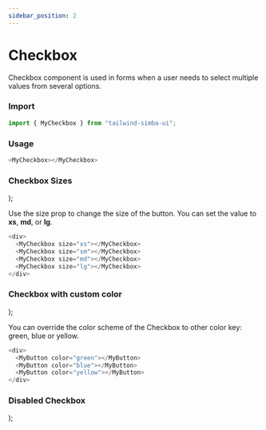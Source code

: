 ```yaml
---
sidebar_position: 2
---
```



# Checkbox

Checkbox component is used in forms when a user needs to select multiple values from several options.

### Import

```js
import { MyCheckbox } from "tailwind-simba-ui";
```

### Usage

```js
<MyCheckbox></MyCheckbox>
```

### Checkbox Sizes

  <div className="flex h-24 items-center border-2	rounded-xl mb-4">
    <div className="pr-2 pl-2">
      <MyCheckbox size="xs"></MyCheckbox>
    </div>
    <div className="pr-2">
      <MyCheckbox size="md"></MyCheckbox>
    </div>
    <div>
      <MyCheckbox size="lg"></MyCheckbox>
    </div>
  </div>
);

Use the size prop to change the size of the button. You can set the value to **xs**, **md**, or **lg**.

<CheckboxSizes></CheckboxSizes>

```js
<div>
  <MyCheckbox size="xs"></MyCheckbox>
  <MyCheckbox size="sm"></MyCheckbox>
  <MyCheckbox size="md"></MyCheckbox>
  <MyCheckbox size="lg"></MyCheckbox>
</div>
```

### Checkbox with custom color

  <div className="flex h-24 items-center border-2	rounded-xl mb-4">
    <div className="pr-2 pl-2">
      <MyCheckbox color="green"></MyCheckbox>
    </div>
    <div className="pr-2">
      <MyCheckbox color="blue"></MyCheckbox>
    </div>
    <div>
      <MyCheckbox color="yellow"></MyCheckbox>
    </div>
  </div>
);

You can override the color scheme of the Checkbox to other color key: green, blue or yellow.

<CheckboxColors></CheckboxColors>

```js
<div>
  <MyButton color="green"></MyButton>
  <MyButton color="blue"></MyButton>
  <MyButton color="yellow"></MyButton>
</div>
```

### Disabled Checkbox

  <div className="flex h-24 items-center border-2	rounded-xl mb-4">
    <div className="pl-2">
      <MyCheckbox disabled checked></MyCheckbox>
    </div>
  </div>
);

<DisabledCheckbox></DisabledCheckbox>
